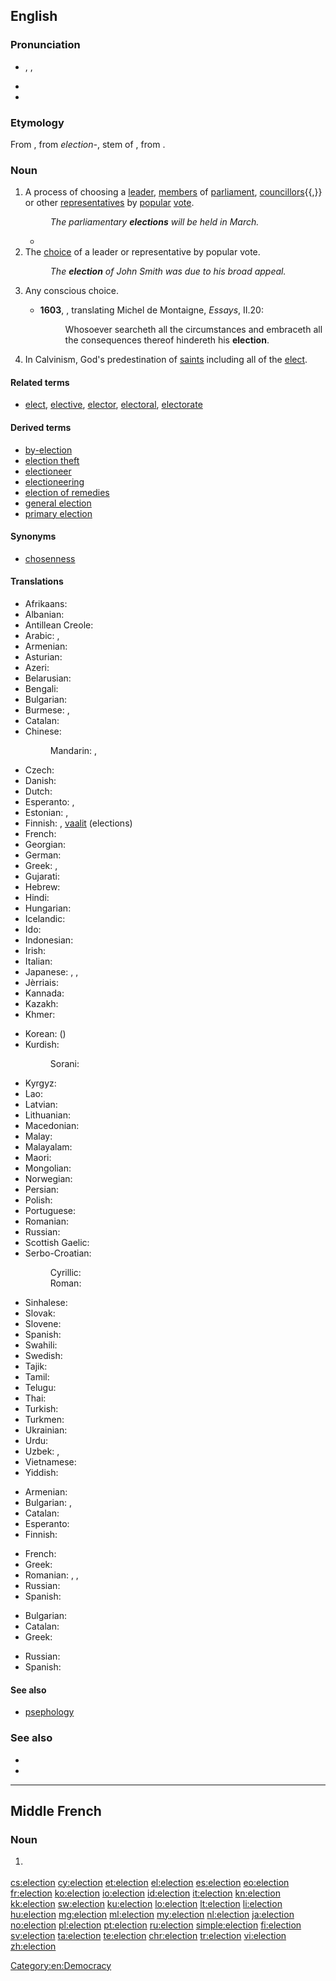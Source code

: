 {{also|élection|êlection}}
==English==
{{slim-wikipedia|Election (disambiguation)}}

===Pronunciation===
* {{enPR|ĭ-lĕk'shən}}, {{IPA|/ɪˈlekʃ(ə)n/}}, {{X-SAMPA|/I"lekS(@)n/}}
* {{audio|En-us-election.ogg|Audio (US)}}
* {{rhymes|ɛkʃən}}

===Etymology===
From {{etyl|xno|en}} {{term|eleccioun|lang=fro}}, from {{etyl|la|en}} ''election-'', stem of {{term|electio||lang=la|choice, selection}}, from {{term/t|la|ēligō||I pluck out, I choose}}.

===Noun===
{{en-noun}}

# A process of choosing a [[leader]], [[member]]s of [[parliament]], [[councillor]]s{{,}} or other [[representative]]s by [[popular]] [[vote]].
#: ''The parliamentary '''elections''' will be held in March.''
#* {{quote-news|year=2012|date=November 7|author=Matt Bai|title=Winning a Second Term, Obama Will Confront Familiar Headwinds|work=New York Times|url=http://www.nytimes.com/2012/11/07/us/politics/in-president-obamas-second-term-familiar-challenges.html?pagewanted=all&_r=0
|passage=That brief moment after the '''election''' four years ago, when many Americans thought Mr. Obama’s election would presage a new, less fractious political era, now seems very much a thing of the past. }}
# The [[choice]] of a leader or representative by popular vote.
#: ''The '''election''' of John Smith was due to his broad appeal.''
# {{context|archaic|lang=en}} Any conscious choice.
#* '''1603''', {{w|John Florio}}, translating Michel de Montaigne, ''Essays'', II.20:
#*: Whosoever searcheth all the circumstances and embraceth all the consequences thereof hindereth his '''election'''.
# {{context|theology|lang=en}} In Calvinism, God's predestination of [[saints]] including all of the [[elect]].

====Related terms====
* [[elect]], [[elective]], [[elector]], [[electoral]], [[electorate]]

====Derived terms====
* [[by-election]]
* [[election theft]]
* [[electioneer]]
* [[electioneering]]
* [[election of remedies]]
* [[general election]]
* [[primary election]]

====Synonyms====
* {{sense|theology}} [[chosenness]]

====Translations====
{{trans-top|process of choosing a new leader or representatives}}
* Afrikaans: {{t|af|verkiesing}}
* Albanian: {{t|sq|zgjedhje}}
* Antillean Creole: {{t|gcf|léléksion}}
* Arabic: {{t|ar|اِنْتِخاب|m|tr=intixāb}}, {{t|ar|انتخابات|p|tr=intixābāt}}
* Armenian: {{t|hy|ընտրություն|p|tr=əntrutʿyunner|alt=ընտրություններ|sc=Armn}}
* Asturian: {{t|ast|eleición|f}}
* Azeri: {{t|az|seçki}}
* Belarusian: {{t|be|выбар|alt=выбары|m-p|tr=výbary}}
* Bengali: {{t|bn|নির্বাচন|tr=nirbacôn|sc=Beng}}
* Bulgarian: {{t+|bg|избор|alt=избори|m-p|tr=ízbori}}
* Burmese: {{t+|my|ရွေးချယ်တင်မြှောက်ပွဲ|tr=ywe:chètinhmyaukpwè:|sc=Mymr}}, {{t+|my|ရွေးကောက်ပွဲ|tr=ywe:kaukpwe:|sc=Mymr}}
* Catalan: {{t|ca|elecció|f}}
* Chinese:
*: Mandarin: {{t+|cmn|選舉|sc=Hani}}, {{t+|cmn|选举|tr=xuǎnjǔ|sc=Hani}}
* Czech: {{t+|cs|volba|f}}
* Danish: {{t|da|valg|n}}
* Dutch: {{t+|nl|verkiezing|f}}
* Esperanto: {{t|eo|elekto}}, {{t|eo|balotado}}
* Estonian: {{t|et|valimine}}, {{t|et|valimised|p}}
* Finnish: {{t+|fi|vaali}}, [[vaalit]] (elections)
* French: {{t+|fr|élection|f}}
* Georgian: {{t|ka|არჩევნები|tr=arč'evnebi|sc=Geor}}
* German: {{t+|de|Wahl|f}}
* Greek: {{t+|el|εκλογή|f|tr=eklogí}}, {{t+|el|εκλογές|f-p|tr=eklogés}}
* Gujarati: {{t|gu|ચૂંટણી|tr=cūṇṭaṇī}}
* Hebrew: {{t+|he|בְּחִירוֹת|tr=bkhirot|sc=Hebr}}
* Hindi: {{t|hi|चुनाव|m|tr=cunāv|sc=Deva}}
* Hungarian: {{t+|hu|választás}}
* Icelandic: {{t+|is|kosning|alt=kosningar|f-p}}
* Ido: {{t+|io|elekto}}
* Indonesian: {{t+|id|pemilihan}}
* Irish: {{t|ga|toghchán|m}}
* Italian: {{t+|it|elezione|f}}
* Japanese: {{t+|ja|選挙|tr=せんきょ, senkyo}}, {{t|ja|選任|tr=せんにん, sennin}}, {{t+|ja|選出|tr=せんしゅつ, senshutsu}}
* Jèrriais: {{t|roa-jer|êlection|f}}
* Kannada: {{t|kn|ಚುನಾವಣೆ|tr=cunāvaṇe|sc=Knda}}
* Kazakh: {{t|kk|сайлау|tr=saylaw|sc=Cyrl}}
* Khmer: {{t|km|ការបោះឆ្នោត|tr=kaa bɑh chnaot|sc=Khmr}}
{{trans-mid}}
* Korean: {{t+|ko|선거|tr=seongeo|sc=Kore}} ({{t+|ko|選擧|sc=Kore}})
* Kurdish:
*: Sorani: {{t|ku|هه‌ڵبژاردن}}
* Kyrgyz: {{t|ky|шайлоо|tr=şayloo|sc=Cyrl}}
* Lao: {{t+|lo|ການເລືອກຕັ້ງ|tr=kān lư̄ak tang|sc=Laoo}}
* Latvian: {{t|lv|vēlēšanas|f-p}}
* Lithuanian: {{t+|lt|rinkimai|p}}
* Macedonian: {{t|mk|избор|alt=избори|m-p|tr=ízbori}}
* Malay: {{t|ms|pilihan raya}}
* Malayalam: {{t+|ml|തിരഞ്ഞെടുപ്പ്|tr=thiranjetuppu}}
* Maori: {{t|mi|pōtitanga}}
* Mongolian: {{t|mn|сонгууль|tr=songuulʹ|sc=Cyrl}}
* Norwegian: {{t+|no|valg|n}}
* Persian: {{t+|fa|انتخاب|tr=entexâbât|alt=انتخابات|sc=fa-Arab}}
* Polish: {{t+|pl|wybory|p}}
* Portuguese: {{t+|pt|eleição|f}}
* Romanian: {{t+|ro|alegere|f}}
* Russian: {{t+|ru|выборы|m-p|tr=výbory}}
* Scottish Gaelic: {{t|gd|taghadh|m}}
* Serbo-Croatian:
*: Cyrillic: {{t|sh|избор|alt=избори|m-p}}
*: Roman: {{t|sh|izbor|alt=izbori|m-p}}
* Sinhalese: {{t|si|මැතිවරණය|tr=mætivarane|sc=Sinh}}
* Slovak: {{t|sk|voľba|alt=voľby|f-p}}
* Slovene: {{t|sl|volitve|f-p}}
* Spanish: {{t+|es|elección|f}}
* Swahili: {{t+|sw|uchaguzi}}
* Swedish: {{t+|sv|val|n}}
* Tajik: {{t|tg|интихоб|tr=intixobot|alt=интихобот|sc=Cyrl}}
* Tamil: {{t+|ta|தேர்தல்|tr=tērtal|sc=Taml}}
* Telugu: {{t+|te|ఎన్నిక|tr=ennika}}
* Thai: {{t|th|การเลือกตั้ง|tr=gaan lêuak dtâng|sc=Thai}}
* Turkish: {{t+|tr|seçim}}
* Turkmen: {{t|tk|saýlav}}
* Ukrainian: {{t|uk|вибор|alt=вибори|m-p|tr=výbory}}
* Urdu: {{t|ur|انتخابات|tr=intixābāt|sc=ur-Arab}}
* Uzbek: {{t|uz|saylov}}, {{qualifier|obsolete}} {{t|uz|intixob}}
* Vietnamese: {{t+|vi|bầu cử|alt=sự bầu cử}}
* Yiddish: {{t|yi|וואלן|sc=Hebr}}
{{trans-bottom}}

{{trans-top|choice of a leader or representatives}}
* Armenian: {{t|hy|ընտրություն|tr=əntrutʿyun|sc=Armn}}
* Bulgarian: {{t+|bg|избор|m}}, {{t|bg|избиране|n}}
* Catalan: {{t|ca|elecció|f}}
* Esperanto: {{t|eo|elektado}}
* Finnish: {{t+|fi|valinta|alt=valinta (vaaleilla)}}
{{trans-mid}}
* French: {{t+|fr|élection|f}}
* Greek: {{t+|el|εκλογή|f|tr=eklogí|sc=Grek}}
* Romanian: {{t+|ro|alegere|f}}, {{t|ro|selecție|f}}, {{t+|ro|desemnare|f}}
* Russian: {{t+|ru|избрание|n|tr=izbránije|sc=Cyrl}}
* Spanish: {{t+|es|elección|f}}
{{trans-bottom}}

{{trans-top|conscious choice}}
* Bulgarian: {{t+|bg|избор|m}}
* Catalan: {{t|ca|elecció|f}}
* Greek: {{t+|el|εκλογή|f|tr=eklogí|sc=Grek}}
{{trans-mid}}
* Russian: {{t+|ru|выбор|m|tr=výbor|sc=Cyrl}}
* Spanish: {{t+|es|elección|f}}
{{trans-bottom}}

====See also====
* [[psephology]] <!-- study of elections -->

===See also===
* {{pedia|Election}}
* {{pedia|Predestination}}

[[Category:en:Democracy]]

----

==Middle French==

===Noun===
{{frm-noun|f}}

# {{l|en|election}} {{gloss|act or process of being elected to an office}}

[[cs:election]]
[[cy:election]]
[[et:election]]
[[el:election]]
[[es:election]]
[[eo:election]]
[[fr:election]]
[[ko:election]]
[[io:election]]
[[id:election]]
[[it:election]]
[[kn:election]]
[[kk:election]]
[[sw:election]]
[[ku:election]]
[[lo:election]]
[[lt:election]]
[[li:election]]
[[hu:election]]
[[mg:election]]
[[ml:election]]
[[my:election]]
[[nl:election]]
[[ja:election]]
[[no:election]]
[[pl:election]]
[[pt:election]]
[[ru:election]]
[[simple:election]]
[[fi:election]]
[[sv:election]]
[[ta:election]]
[[te:election]]
[[chr:election]]
[[tr:election]]
[[vi:election]]
[[zh:election]]